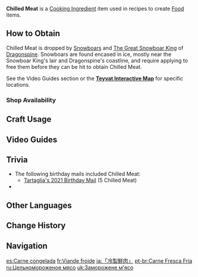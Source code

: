 {{About|the food ingredient|the quest item|Chilled Meat (Quest Item)}}
{{Item Infobox
|id          = 100094
|image       = Item Chilled Meat.png
|type        = Cooking Ingredients
|invCategory = Materials
|description = Rare, fresh meat.<br />This species of boar is recorded to have gone extinct several hundred years ago and has been preserved by the extreme temperatures on Dragonspine. For the gourmets of Teyvat, this is an ingredient of unspeakable sacrosanctness.
|source1     = Snowboars
}}
'''Chilled Meat''' is a [[Cooking Ingredient]] item used in recipes to create [[Food]] items.

==How to Obtain==
Chilled Meat is dropped by [[Snowboar]]s and [[The Great Snowboar King]] of [[Dragonspine]]. Snowboars are found encased in ice, mostly near the Snowboar King's lair and Dragonspine's coastline, and require applying {{Pyro}} to free them before they can be hit to obtain Chilled Meat.

See the Video Guides section or the '''[https://webstatic-sea.mihoyo.com/app/ys-map-sea/index.html#/map/2?shown_types=153 Teyvat Interactive Map]''' for specific locations.

===Shop Availability===
{{Shop Availability}}

==Craft Usage==
{{Craft Usage}}

==Video Guides==
{{EVT
|video1   = https://youtu.be/12OMlJvG4j4
|caption1 = Farm Guide & Great Snowboar King Location

|video2   = https://youtu.be/6nSZFmBqIgw
|caption2 = Farm Guide
}}

==Trivia==
* The following birthday mails included Chilled Meat:
** [[Mail/Finally, the day has come! (2021-07-20)|Tartaglia's 2021 Birthday Mail]] (5 Chilled Meat)
* {{Related Items|type=variant}}

==Other Languages==
{{Other Languages
|default_hidden = 1
|en      = Chilled Meat
|zhs     = 「冷鲜肉」
|zhs_rm  = "Lěngxiānròu"
|zht     = 「冷鮮肉」
|zht_rm  = "Lěngxiānròu"
|ja      = 「冷製鮮肉」
|ja_rm   = "Reisei Senniku"{{Assumed}}
|ko      = 「{{tt|냉동|冷凍}} 생고기」
|ko_rm   = "Naengdong Saenggogi"
|es      = Carne congelada
|fr      = Viande congelée
|ru      = Цельномороженое мясо
|th      = "Chilled Meat"
|th_rm   = 
|vi      = Thịt Tươi Lạnh
|de      = „Kaltes Gourmetfleisch“
|id      = Chilled Meat
|pt      = Carne Fresca Fria
|tr      = Dondurulmuş Et
|it      = Carne congelata
}}

==Change History==
{{Change History|1.2}}

==Navigation==
{{Material Navbox|type=Crafting Materials}}

[[es:Carne congelada]]
[[fr:Viande froide]]
[[ja:「冷製鮮肉」]]
[[pt-br:Carne Fresca Fria]]
[[ru:Цельномороженое мясо]]
[[uk:Заморожене м'ясо]]